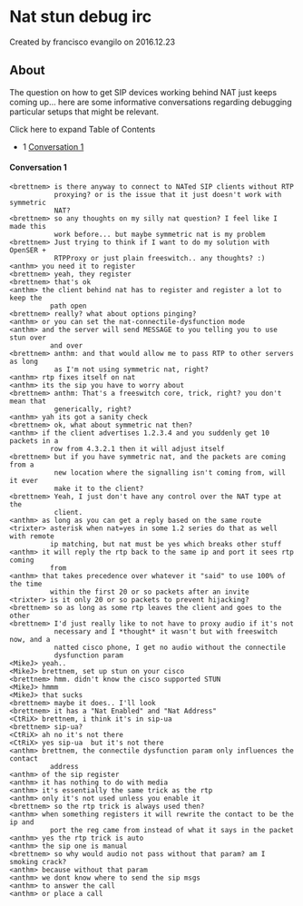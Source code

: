 
# Nat stun debug irc 

 Created by  francisco evangilo on 2016.12.23

## About

The question on how to get SIP devices working behind NAT just keeps coming up... here are some informative conversations regarding debugging particular setups that might be relevant.

Click here to expand Table of Contents

* 1 [Conversation 1](#conversation-1)

#### Conversation 1

```text
<brettnem> is there anyway to connect to NATed SIP clients without RTP
           proxying? or is the issue that it just doesn't work with symmetric
           NAT?
<brettnem> so any thoughts on my silly nat question? I feel like I made this
           work before... but maybe symmetric nat is my problem
<brettnem> Just trying to think if I want to do my solution with OpenSER +
           RTPProxy or just plain freeswitch.. any thoughts? :)
<anthm> you need it to register
<brettnem> yeah, they register
<brettnem> that's ok
<anthm> the client behind nat has to register and register a lot to keep the
          path open
<brettnem> really? what about options pinging?
<anthm> or you can set the nat-connectile-dysfunction mode
<anthm> and the server will send MESSAGE to you telling you to use stun over
          and over
<brettnem> anthm: and that would allow me to pass RTP to other servers as long
           as I'm not using symmetric nat, right?
<anthm> rtp fixes itself on nat
<anthm> its the sip you have to worry about
<brettnem> anthm: That's a freeswitch core, trick, right? you don't mean that
           generically, right?
<anthm> yah its got a sanity check
<brettnem> ok, what about symmetric nat then?
<anthm> if the client advertises 1.2.3.4 and you suddenly get 10 packets in a
          row from 4.3.2.1 then it will adjust itself
<brettnem> but if you have symmetric nat, and the packets are coming from a
           new location where the signalling isn't coming from, will it ever
           make it to the client?
<brettnem> Yeah, I just don't have any control over the NAT type at the
           client.
<anthm> as long as you can get a reply based on the same route
<trixter> asterisk when nat=yes in some 1.2 series do that as well with remote
          ip matching, but nat must be yes which breaks other stuff
<anthm> it will reply the rtp back to the same ip and port it sees rtp coming
          from
<anthm> that takes precedence over whatever it "said" to use 100% of the time
          within the first 20 or so packets after an invite
<trixter> is it only 20 or so packets to prevent hijacking?
<brettnem> so as long as some rtp leaves the client and goes to the other
<brettnem> I'd just really like to not have to proxy audio if it's not
           necessary and I *thought* it wasn't but with freeswitch now, and a
           natted cisco phone, I get no audio without the connectile
           dysfunction param
<MikeJ> yeah..
<MikeJ> brettnem, set up stun on your cisco
<brettnem> hmm. didn't know the cisco supported STUN
<MikeJ> hmmm
<MikeJ> that sucks
<brettnem> maybe it does.. I'll look
<brettnem> it has a "Nat Enabled" and "Nat Address"
<CtRiX> brettnem, i think it's in sip-ua
<brettnem> sip-ua?
<CtRiX> ah no it's not there
<CtRiX> yes sip-ua  but it's not there
<anthm> brettnem, the connectile dysfunction param only influences the contact
          address
<anthm> of the sip register
<anthm> it has nothing to do with media
<anthm> it's essentially the same trick as the rtp
<anthm> only it's not used unless you enable it
<brettnem> so the rtp trick is always used then?
<anthm> when something registers it will rewrite the contact to be the ip and
          port the reg came from instead of what it says in the packet
<anthm> yes the rtp trick is auto
<anthm> the sip one is manual
<brettnem> so why would audio not pass without that param? am I smoking crack?
<anthm> because without that param
<anthm> we dont know where to send the sip msgs
<anthm> to answer the call
<anthm> or place a call
```


